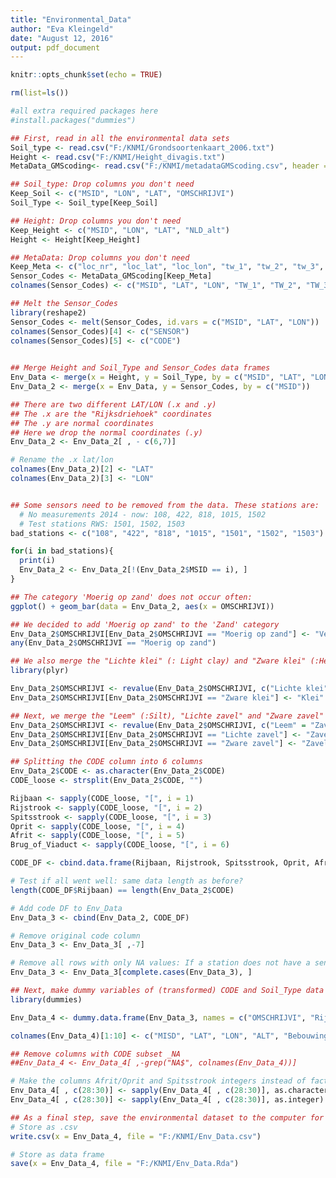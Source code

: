 ```yaml
---
title: "Environmental_Data"
author: "Eva Kleingeld"
date: "August 12, 2016"
output: pdf_document
--- 
```

 
```r
knitr::opts_chunk$set(echo = TRUE)
```

```r
rm(list=ls())

#all extra required packages here
#install.packages("dummies")

```

```r

## First, read in all the environmental data sets 
Soil_type <- read.csv("F:/KNMI/Grondsoortenkaart_2006.txt")
Height <- read.csv("F:/KNMI/Height_divagis.txt")
MetaData_GMScoding<- read.csv("F:/KNMI/metadataGMScoding.csv", header = TRUE)

## Soil_type: Drop columns you don't need
Keep_Soil <- c("MSID", "LON", "LAT", "OMSCHRIJVI")
Soil_Type <- Soil_type[Keep_Soil]

## Height: Drop columns you don't need
Keep_Height <- c("MSID", "LON", "LAT", "NLD_alt")
Height <- Height[Keep_Height]

## MetaData: Drop columns you don't need
Keep_Meta <- c("loc_nr", "loc_lat", "loc_lon", "tw_1", "tw_2", "tw_3", "tw_4", "tw_5", "tw_6", "tw_7", "tw_8", "tw_9", "tw_10", "tw_11", "tw_12")
Sensor_Codes <- MetaData_GMScoding[Keep_Meta] 
colnames(Sensor_Codes) <- c("MSID", "LAT", "LON", "TW_1", "TW_2", "TW_3", "TW_4", "TW_5", "TW_6", "TW_7", "TW_8", "TW_9", "TW_10", "TW_11", "TW_12")

## Melt the Sensor_Codes
library(reshape2)
Sensor_Codes <- melt(Sensor_Codes, id.vars = c("MSID", "LAT", "LON"))
colnames(Sensor_Codes)[4] <- c("SENSOR")
colnames(Sensor_Codes)[5] <- c("CODE")
  

## Merge Height and Soil_Type and Sensor_Codes data frames
Env_Data <- merge(x = Height, y = Soil_Type, by = c("MSID", "LAT", "LON"))
Env_Data_2 <- merge(x = Env_Data, y = Sensor_Codes, by = c("MSID"))

## There are two different LAT/LON (.x and .y)
## The .x are the "Rijksdriehoek" coordinates
## The .y are normal coordinates
## Here we drop the normal coordinates (.y)
Env_Data_2 <- Env_Data_2[ , - c(6,7)]

# Rename the .x lat/lon
colnames(Env_Data_2)[2] <- "LAT"
colnames(Env_Data_2)[3] <- "LON"


## Some sensors need to be removed from the data. These stations are:
  # No measurements 2014 - now: 108, 422, 818, 1015, 1502
  # Test stations RWS: 1501, 1502, 1503 
bad_stations <- c("108", "422", "818", "1015", "1501", "1502", "1503")

for(i in bad_stations){
  print(i)
  Env_Data_2 <- Env_Data_2[!(Env_Data_2$MSID == i), ]
}

## The category 'Moerig op zand' does not occur often:
ggplot() + geom_bar(data = Env_Data_2, aes(x = OMSCHRIJVI))

## We decided to add 'Moerig op zand' to the 'Zand' category
Env_Data_2$OMSCHRIJVI[Env_Data_2$OMSCHRIJVI == "Moerig op zand"] <- "Veen"
any(Env_Data_2$OMSCHRIJVI == "Moerig op zand")

## We also merge the "Lichte klei" (: Light clay) and "Zware klei" (:Heavy Clay) categories to Klei (: Clay)
library(plyr)

Env_Data_2$OMSCHRIJVI <- revalue(Env_Data_2$OMSCHRIJVI, c("Lichte klei" = "Klei"))
Env_Data_2$OMSCHRIJVI[Env_Data_2$OMSCHRIJVI == "Zware klei"] <- "Klei"

## Next, we merge the "Leem" (:Silt), "Lichte zavel" and "Zware zavel" (:sand + clay) to "Zavel"
Env_Data_2$OMSCHRIJVI <- revalue(Env_Data_2$OMSCHRIJVI, c("Leem" = "Zavel"))
Env_Data_2$OMSCHRIJVI[Env_Data_2$OMSCHRIJVI == "Lichte zavel"] <- "Zavel"
Env_Data_2$OMSCHRIJVI[Env_Data_2$OMSCHRIJVI == "Zware zavel"] <- "Zavel"

## Splitting the CODE column into 6 columns
Env_Data_2$CODE <- as.character(Env_Data_2$CODE)
CODE_loose <- strsplit(Env_Data_2$CODE, "")

Rijbaan <- sapply(CODE_loose, "[", i = 1)
Rijstrook <- sapply(CODE_loose, "[", i = 2)
Spitsstrook <- sapply(CODE_loose, "[", i = 3)
Oprit <- sapply(CODE_loose, "[", i = 4)
Afrit <- sapply(CODE_loose, "[", i = 5)
Brug_of_Viaduct <- sapply(CODE_loose, "[", i = 6)

CODE_DF <- cbind.data.frame(Rijbaan, Rijstrook, Spitsstrook, Oprit, Afrit, Brug_of_Viaduct)

# Test if all went well: same data length as before?
length(CODE_DF$Rijbaan) == length(Env_Data_2$CODE)

# Add code DF to Env_Data
Env_Data_3 <- cbind(Env_Data_2, CODE_DF)

# Remove original code column
Env_Data_3 <- Env_Data_3[ ,-7]

# Remove all rows with only NA values: If a station does not have a sensor, throw away row for nonexistent sensor
Env_Data_3 <- Env_Data_3[complete.cases(Env_Data_3), ]

## Next, make dummy variables of (transformed) CODE and Soil_Type data
library(dummies)

Env_Data_4 <- dummy.data.frame(Env_Data_3, names = c("OMSCHRIJVI", "Rijbaan", "Rijstrook", "Brug_of_Viaduct"), sep = "_")

colnames(Env_Data_4)[1:10] <- c("MISD", "LAT", "LON", "ALT", "Bebouwing", "Zavel", "Klei", "Veen", "Water",   "Zand")

## Remove columns with CODE subset _NA
##Env_Data_4 <- Env_Data_4[ ,-grep("NA$", colnames(Env_Data_4))]

# Make the columns Afrit/Oprit and Spitsstrook integers instead of factors
Env_Data_4[ , c(28:30)] <- sapply(Env_Data_4[ , c(28:30)], as.character)
Env_Data_4[ , c(28:30)] <- sapply(Env_Data_4[ , c(28:30)], as.integer)

## As a final step, save the environmental dataset to the computer for later use 
# Store as .csv
write.csv(x = Env_Data_4, file = "F:/KNMI/Env_Data.csv")

# Store as data frame
save(x = Env_Data_4, file = "F:/KNMI/Env_Data.Rda")














```